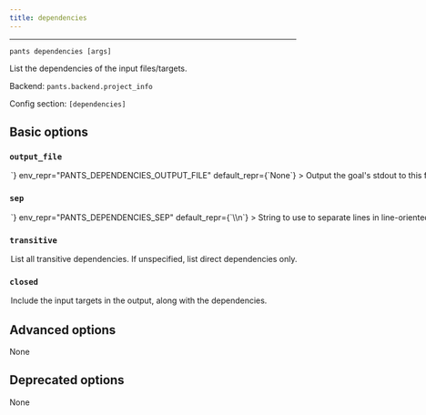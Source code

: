```yaml
---
title: dependencies
---
```



---

```
pants dependencies [args]
```

List the dependencies of the input files/targets.

Backend: <span className="color--primary">`pants.backend.project_info`</span>

Config section: <span className="color--primary">`[dependencies]`</span>

<span className={styles.options}>

## Basic options

### `output_file`

<Option
  cli_repr={`--dependencies-output-file=<path>`}
  env_repr="PANTS_DEPENDENCIES_OUTPUT_FILE"
  default_repr={`None`}
>
  Output the goal&#x27;s stdout to this file. If unspecified, outputs to stdout.
</Option>

### `sep`

<Option
  cli_repr={`--dependencies-sep=<separator>`}
  env_repr="PANTS_DEPENDENCIES_SEP"
  default_repr={`\\n`}
>
  String to use to separate lines in line-oriented output.
</Option>

### `transitive`

<Option
  cli_repr={`--[no-]dependencies-transitive`}
  env_repr="PANTS_DEPENDENCIES_TRANSITIVE"
  default_repr={`False`}
>
  List all transitive dependencies. If unspecified, list direct dependencies
  only.
</Option>

### `closed`

<Option
  cli_repr={`--[no-]dependencies-closed`}
  env_repr="PANTS_DEPENDENCIES_CLOSED"
  default_repr={`False`}
>
  Include the input targets in the output, along with the dependencies.
</Option>

## Advanced options

None

## Deprecated options

None

</span>
